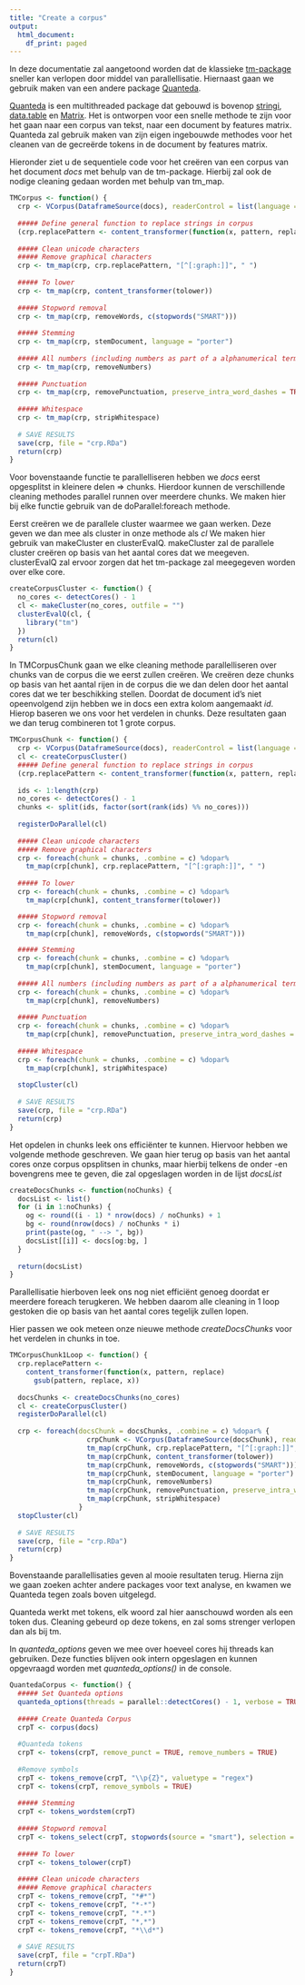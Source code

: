 ```yaml
---
title: "Create a corpus"
output:
  html_document:
    df_print: paged
---
```


In deze documentatie zal aangetoond worden dat de klassieke [tm-package]() sneller kan verlopen door middel van parallellisatie. Hiernaast gaan we gebruik maken van een andere package [Quanteda](https://cran.r-project.org/web/packages/quanteda/quanteda.pdf). 

[Quanteda](https://cran.r-project.org/web/packages/quanteda/quanteda.pdf) is een multithreaded package dat gebouwd is bovenop [stringi](), [data.table]() en [Matrix]().
Het is ontworpen voor een snelle methode te zijn voor het gaan naar een corpus van tekst, naar een document by features matrix.
Quanteda zal gebruik maken van zijn eigen ingebouwde methodes voor het cleanen van de gecreërde tokens in de document by features matrix.

Hieronder ziet u de sequentiele code voor het creëren van een corpus van het document *docs* met behulp van de tm-package.
Hierbij zal ook de nodige cleaning gedaan worden met behulp van tm_map.
```r
TMCorpus <- function() {
  crp <- VCorpus(DataframeSource(docs), readerControl = list(language = "en"))
  
  ##### Define general function to replace strings in corpus
  (crp.replacePattern <- content_transformer(function(x, pattern, replace) gsub(pattern, replace, x)))
  
  ##### Clean unicode characters
  ##### Remove graphical characters
  crp <- tm_map(crp, crp.replacePattern, "[^[:graph:]]", " ")
  
  ##### To lower
  crp <- tm_map(crp, content_transformer(tolower))
  
  ##### Stopword removal
  crp <- tm_map(crp, removeWords, c(stopwords("SMART")))
  
  ##### Stemming
  crp <- tm_map(crp, stemDocument, language = "porter")
  
  ##### All numbers (including numbers as part of a alphanumerical term)
  crp <- tm_map(crp, removeNumbers)
  
  ##### Punctuation
  crp <- tm_map(crp, removePunctuation, preserve_intra_word_dashes = TRUE)
  
  ##### Whitespace
  crp <- tm_map(crp, stripWhitespace)
  
  # SAVE RESULTS
  save(crp, file = "crp.RDa")
  return(crp)
}
```

Voor bovenstaande functie te parallelliseren hebben we *docs* eerst opgesplitst in kleinere delen => chunks.
Hierdoor kunnen de verschillende cleaning methodes parallel runnen over meerdere chunks.
We maken hier bij elke functie gebruik van de doParallel:foreach methode.

Eerst creëren we de parallele cluster waarmee we gaan werken. Deze geven we dan mee als cluster in onze methode als *cl*
We maken hier gebruik van makeCluster en clusterEvalQ.
makeCluster zal de parallele cluster creëren op basis van het aantal cores dat we meegeven. 
clusterEvalQ zal ervoor zorgen dat het tm-package zal meegegeven worden over elke core. 
```r
createCorpusCluster <- function() {
  no_cores <- detectCores() - 1 
  cl <- makeCluster(no_cores, outfile = "")
  clusterEvalQ(cl, {
    library("tm")
  })
  return(cl)
}
```

In TMCorpusChunk gaan we elke cleaning methode parallelliseren over chunks van de corpus die we eerst zullen creëren.
We creëren deze chunks op basis van het aantal rijen in de corpus die we dan delen door het aantal cores dat we ter beschikking stellen.
Doordat de document id's niet opeenvolgend zijn hebben we in docs een extra kolom aangemaakt *id*. Hierop baseren we ons voor het verdelen in chunks.
Deze resultaten gaan we dan terug combineren tot 1 grote corpus.
```r
TMCorpusChunk <- function() {
  crp <- VCorpus(DataframeSource(docs), readerControl = list(language = "en"))
  cl <- createCorpusCluster()
  ##### Define general function to replace strings in corpus
  (crp.replacePattern <- content_transformer(function(x, pattern, replace) gsub(pattern, replace, x)))
  
  ids <- 1:length(crp)
  no_cores <- detectCores() - 1
  chunks <- split(ids, factor(sort(rank(ids) %% no_cores)))
  
  registerDoParallel(cl)
  
  ##### Clean unicode characters
  ##### Remove graphical characters
  crp <- foreach(chunk = chunks, .combine = c) %dopar% 
    tm_map(crp[chunk], crp.replacePattern, "[^[:graph:]]", " ")
  
  ##### To lower
  crp <- foreach(chunk = chunks, .combine = c) %dopar%
    tm_map(crp[chunk], content_transformer(tolower))

  ##### Stopword removal
  crp <- foreach(chunk = chunks, .combine = c) %dopar%
    tm_map(crp[chunk], removeWords, c(stopwords("SMART")))

  ##### Stemming
  crp <- foreach(chunk = chunks, .combine = c) %dopar%
    tm_map(crp[chunk], stemDocument, language = "porter")
  
  ##### All numbers (including numbers as part of a alphanumerical term)
  crp <- foreach(chunk = chunks, .combine = c) %dopar%
    tm_map(crp[chunk], removeNumbers)
  
  ##### Punctuation
  crp <- foreach(chunk = chunks, .combine = c) %dopar%
    tm_map(crp[chunk], removePunctuation, preserve_intra_word_dashes = TRUE)
  
  ##### Whitespace
  crp <- foreach(chunk = chunks, .combine = c) %dopar%
    tm_map(crp[chunk], stripWhitespace)
  
  stopCluster(cl)
  
  # SAVE RESULTS
  save(crp, file = "crp.RDa")
  return(crp)
}

```

Het opdelen in chunks leek ons efficiënter te kunnen. Hiervoor hebben we volgende methode geschreven. We gaan hier terug op basis van het aantal cores onze corpus opsplitsen in chunks, maar hierbij telkens de onder -en bovengrens mee te geven, die zal opgeslagen worden in de lijst *docsList*
```r
createDocsChunks <- function(noChunks) {
  docsList <- list()
  for (i in 1:noChunks) {
    og <- round((i - 1) * nrow(docs) / noChunks) + 1
    bg <- round(nrow(docs) / noChunks * i)
    print(paste(og, " --> ", bg))
    docsList[[i]] <- docs[og:bg, ]
  }
  
  return(docsList)
}
```

Parallellisatie hierboven leek ons nog niet efficiënt genoeg doordat er meerdere foreach terugkeren. We hebben daarom alle cleaning in 1 loop gestoken die op basis van het aantal cores tegelijk zullen lopen.

Hier passen we ook meteen onze nieuwe methode *createDocsChunks* voor het verdelen in chunks in toe.
```r
TMCorpusChunk1Loop <- function() {
  crp.replacePattern <-
    content_transformer(function(x, pattern, replace)
      gsub(pattern, replace, x))
  
  docsChunks <- createDocsChunks(no_cores)
  cl <- createCorpusCluster()
  registerDoParallel(cl)
  
  crp <- foreach(docsChunk = docsChunks, .combine = c) %dopar% {
                   crpChunk <- VCorpus(DataframeSource(docsChunk), readerControl = list(language = "en"))
                   tm_map(crpChunk, crp.replacePattern, "[^[:graph:]]", " ")
                   tm_map(crpChunk, content_transformer(tolower))
                   tm_map(crpChunk, removeWords, c(stopwords("SMART")))
                   tm_map(crpChunk, stemDocument, language = "porter")
                   tm_map(crpChunk, removeNumbers)
                   tm_map(crpChunk, removePunctuation, preserve_intra_word_dashes = TRUE)
                   tm_map(crpChunk, stripWhitespace)
                 }
  stopCluster(cl)
  
  # SAVE RESULTS
  save(crp, file = "crp.RDa")
  return(crp)
}
```

Bovenstaande parallellisaties geven al mooie resultaten terug. 
Hierna zijn we gaan zoeken achter andere packages voor text analyse, en kwamen we Quanteda tegen zoals boven uitgelegd.

Quanteda werkt met tokens, elk woord zal hier aanschouwd worden als een token dus.
Cleaning gebeurd op deze tokens, en zal soms strenger verlopen dan als bij tm.

In *quanteda_options* geven we mee over hoeveel cores hij threads kan gebruiken.
Deze functies blijven ook intern opgeslagen en kunnen opgevraagd worden met *quanteda_options()* in de console.


```r
QuantedaCorpus <- function() {
  ##### Set Quanteda options
  quanteda_options(threads = parallel::detectCores() - 1, verbose = TRUE)
  
  ##### Create Quanteda Corpus
  crpT <- corpus(docs)
  
  #Quanteda tokens
  crpT <- tokens(crpT, remove_punct = TRUE, remove_numbers = TRUE)
  
  #Remove symbols
  crpT <- tokens_remove(crpT, "\\p{Z}", valuetype = "regex")
  crpT <- tokens(crpT, remove_symbols = TRUE)
  
  ##### Stemming
  crpT <- tokens_wordstem(crpT)
  
  ##### Stopword removal
  crpT <- tokens_select(crpT, stopwords(source = "smart"), selection = 'remove')
  
  ##### To lower
  crpT <- tokens_tolower(crpT)
  
  ##### Clean unicode characters
  ##### Remove graphical characters
  crpT <- tokens_remove(crpT, "*#*")
  crpT <- tokens_remove(crpT, "*-*")
  crpT <- tokens_remove(crpT, "*.*")
  crpT <- tokens_remove(crpT, "*,*")
  crpT <- tokens_remove(crpT, "*\\d*")
  
  # SAVE RESULTS
  save(crpT, file = "crpT.RDa")
  return(crpT)
}
```



